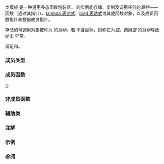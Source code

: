 {{cpp/title|function}}
{{cpp/utility/functional/function/navbar}}
{{dcl begin}}
{{dcl header|functional}}
{{dcl|since=c++11|
template&lt; class &gt;
class function; /* 未定义 */
}}
{{dcl|since=c++11|
template&lt; class R, class... Args &gt;
class function&lt;R(Args...)&gt;;
}}
{{dcl end}}

类模板 {{tt|std::function}} 是一种通用多态函数包装器。{{tt|std::function}} 的实例能存储、复制及调用任何{{named req|CopyConstructible}}的{{named req|Callable}}''目标''——函数（通过其指针）、[[cpp/language/lambda|lambda 表达式]]、[[cpp/utility/functional/bind|bind 表达式]]或其他函数对象，以及成员函数指针和数据成员指针。

存储的可调用对象被称为 {{tt|std::function}} 的''目标''。若 {{tt|std::function}} 不含目标，则称它为''空''。调用''空'' {{tt|std::function}} 的''目标''导致抛出 {{lc|std::bad_function_call}} 异常。

{{tt|std::function}} 满足{{named req|CopyConstructible}}和{{named req|CopyAssignable}}。

===成员类型===
{{dsc begin}}
{{dsc hitem|类型|定义}}
{{dsc|{{tt|result_type}}|{{tt|R}}}}
{{dsc|{{tt|argument_type}}&lt;br&gt;{{mark|C++17 中弃用}}{{mark until c++20|removed=yes}}|若 {{c|1=sizeof...(Args)==1}} 且 {{tt|T}} 是 {{tt|Args...}} 中首个且唯一的类型，则为 {{tt|T}}}}
{{dsc|{{tt|first_argument_type}}&lt;br&gt;{{mark|C++17 中弃用}}{{mark until c++20|removed=yes}}|若 {{c|1=sizeof...(Args)==2}} 且 {{tt|T1}} 是 {{tt|Args...}} 中两个类型的第一个，则为 {{tt|T1}}}}
{{dsc|{{tt|second_argument_type}}&lt;br&gt;{{mark|C++17 中弃用}}{{mark until c++20|removed=yes}}|若 {{c|1=sizeof...(Args)==2}} 且 {{tt|T2}} 是 {{tt|Args...}} 中两个类型的第二个，则为 {{tt|T2}}}}
{{dsc end}}

===成员函数===
{{dsc begin}}
{{dsc inc|cpp/utility/functional/function/dsc constructor}}
{{dsc inc|cpp/utility/functional/function/dsc destructor}}
{{dsc inc|cpp/utility/functional/function/dsc operator{{=}}}}
{{dsc inc|cpp/utility/functional/function/dsc swap}}
{{dsc inc|cpp/utility/functional/function/dsc assign}}
{{dsc inc|cpp/utility/functional/function/dsc operator_bool}}
{{dsc inc|cpp/utility/functional/function/dsc operator()}}

{{dsc h2|目标访问}}
{{dsc inc|cpp/utility/functional/function/dsc target_type}}
{{dsc inc|cpp/utility/functional/function/dsc target}}
{{dsc end}}

===非成员函数===
{{dsc begin}}
{{dsc inc|cpp/utility/functional/function/dsc swap2}}
{{dsc inc|cpp/utility/functional/function/dsc operator_cmp}}
{{dsc end}}

===辅助类===
{{dsc begin}}
{{dsc inc|cpp/utility/functional/function/dsc uses_allocator}}
{{dsc end}}

==={{rl|deduction_guides|推导指引}}{{mark since c++17}}===

===注解===
{{rrev multi
|rev1=
当结果类型为引用的 {{tt|std::function}} 从无尾随返回类型的 lambda 表达式初始化时需要留心。由于 {{c/core|auto}} 推导的起效方式，这种 lambda 表达式将始终返回纯右值。故而结果引用将始终绑定到生命期在 {{tt|std::function::operator()}} 返回时结束的临时量。
|since2=c++23|rev2=
若一个函数或函数对象（包括无尾随返回类型的 lambda 表达式）返回纯右值，用这样的对象初始化返回值为引用的 {{tt|std::function}}，则程序非良构，因为禁止将返回的引用绑定到临时对象。
}}

{{source|1=
std::function&lt;const int&amp;()&gt; F([]{ return 42; }); // C++23 起错误：不能绑定返回的引用到临时对象

int x = F(); // C++23 前为未定义行为：F() 的结果是悬垂引用

std::function&lt;int&amp;()&gt; G([]()-&gt;int&amp; { static int i{0x2A}; return i; }); // OK

std::function&lt;const int&amp;()&gt; H([i{052}]-&gt;const int&amp; { return i; }); // OK
}}

===示例===
{{example
|code=
#include &lt;functional&gt;
#include &lt;iostream&gt;
 
struct Foo
{
    Foo(int num) : num_(num) {}
    void print_add(int i) const { std::cout &lt;&lt; num_+i &lt;&lt; '\n'; }
    int num_;
};
 
void print_num(int i)
{
    std::cout &lt;&lt; i &lt;&lt; '\n';
}

struct PrintNum
{
    void operator()(int i) const
    {
        std::cout &lt;&lt; i &lt;&lt; '\n';
    }
};
 
int main()
{
    // 存储自由函数
    std::function&lt;void(int)&gt; f_display = print_num;
    f_display(-9);
 
    // 存储 lambda
    std::function&lt;void()&gt; f_display_42 = []() { print_num(42); };
    f_display_42();
 
    // 存储到 std::bind 调用的结果
    std::function&lt;void()&gt; f_display_31337 = std::bind(print_num, 31337);
    f_display_31337();
 
    // 存储到成员函数的调用
    std::function&lt;void(const Foo&amp;, int)&gt; f_add_display = &amp;Foo::print_add;
    const Foo foo(314159);
    f_add_display(foo, 1);
    f_add_display(314159, 1);
   
    // 存储到数据成员访问器的调用
    std::function&lt;int(Foo const&amp;)&gt; f_num = &amp;Foo::num_;
    std::cout &lt;&lt; "num_: " &lt;&lt; f_num(foo) &lt;&lt; '\n';
    
    // 存储到成员函数及对象的调用
    using std::placeholders::_1;
    std::function&lt;void(int)&gt; f_add_display2 = std::bind( &amp;Foo::print_add, foo, _1 );
    f_add_display2(2);
 
    // 存储到成员函数和对象指针的调用
    std::function&lt;void(int)&gt; f_add_display3 = std::bind( &amp;Foo::print_add, &amp;foo, _1 );
    f_add_display3(3);

    // 存储到函数对象的调用
    std::function&lt;void(int)&gt; f_display_obj = PrintNum();
    f_display_obj(18);

    auto factorial = [](int n)
    {
        // 存储 lambda 对象以模拟“递归 lambda ”，注意额外开销
        std::function&lt;int(int)&gt; fac = [&amp;](int n){ return (n &lt; 2) ? 1 : n * fac(n - 1); };
        // 请注意 "auto fac = [&amp;](int n){...};" 无法递归调用
        return fac(n);
    };
    for (int i{5}; i != 8; ++i)
        std::cout &lt;&lt; i &lt;&lt; "! = " &lt;&lt; factorial(i) &lt;&lt; ";  ";
    std::cout &lt;&lt; '\n';
}
|p = true|output=
-9
42
31337
314160
314160
num_: 314159
314161
314162
18
5! = 120;  6! = 720;  7! = 5040;
}}

===参阅===
{{dsc begin}}
{{dsc inc|cpp/utility/functional/dsc move_only_function}}
{{dsc inc|cpp/utility/functional/dsc copyable_function}}
{{dsc inc|cpp/utility/functional/dsc function_ref}}
{{dsc inc|cpp/utility/functional/dsc bad_function_call}}
{{dsc inc|cpp/utility/functional/dsc mem_fn}}
{{dsc|{{ltt|cpp/language/typeid|'''typeid'''}}|查询类型信息，返回表现该类型的 {{lc|std::type_info}} 对象}}
{{dsc end}}

{{langlinks|de|en|es|fr|it|ja|pt|ru}}